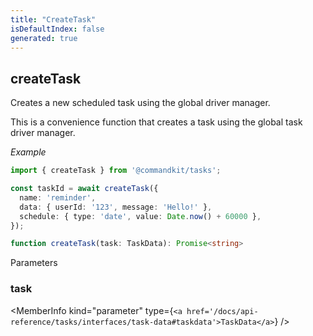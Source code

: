 ```yaml
---
title: "CreateTask"
isDefaultIndex: false
generated: true
---
```



<!-- This file was generated from the CommandKit source. Do not modify. Instead, re-run the "docgen" script -->


## createTask

<GenerationInfo sourceFile="packages/tasks/src/driver-manager.ts" sourceLine="134" packageName="@commandkit/tasks" />

Creates a new scheduled task using the global driver manager.

This is a convenience function that creates a task using the global task driver manager.



*Example*

```ts
import { createTask } from '@commandkit/tasks';

const taskId = await createTask({
  name: 'reminder',
  data: { userId: '123', message: 'Hello!' },
  schedule: { type: 'date', value: Date.now() + 60000 },
});
```

```ts title="Signature"
function createTask(task: TaskData): Promise<string>
```
Parameters

### task

<MemberInfo kind="parameter" type={`<a href='/docs/api-reference/tasks/interfaces/task-data#taskdata'>TaskData</a>`} />


